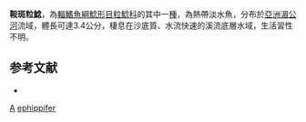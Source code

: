 {{Speciesbox 
| taxon = Akysis ephippifer
| status = NE
| status_system = IUCN3.1
| authority = [[Ng|Ng]] & [[Kottelat|Kottelat]], 1998
| synonyms = 
}}
'''鞍斑粒鯰'''，為[[輻鰭魚綱|輻鰭魚綱]][[鯰形目|鯰形目]][[粒鯰科|粒鯰科]]的其中一[[種|種]]，為熱帶淡水魚，分布於[[亞洲|亞洲]][[湄公河|湄公河]]流域，體長可達3.4公分，棲息在沙底質、水流快速的溪流底層水域，生活習性不明。

==参考文献==
*{{FishBase_species|genus=Akysis|species=ephippifer|year=2015|month=2}}

{{Taxonbar}}

[[Category:1998年描述的鱼类|A]]
[[Category:粒鯰屬|ephippifer]]